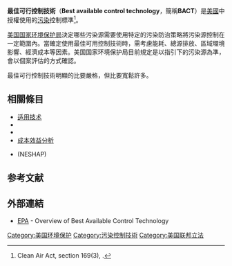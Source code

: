 {{orphan|time=2015-09-12T01:13:46+00:00}}
'''最佳可行控制技術'''（'''Best available control technology'''，簡稱'''BACT'''）是[[美國|美國]]{{le|1990年淨化空氣法案|Clean Air Act of 1990}}中授權使用的[[污染|污染]]控制標準<ref>Clean Air Act, section 169(3), {{uscsub|42|7479|3}}.</ref>。

[[美国国家环境保护局|美国国家环境保护局]]決定哪些污染源需要使用特定的污染防治策略將污染源控制在一定範圍內。當確定使用最佳可用控制技術時，需考慮能耗、總源排放、區域環境影響、經濟成本等因素。美国国家环境保护局目前規定是以{{le|新源評估|New Source Review}}指引下的污染源為準，會以個案評估的方式確認。

最佳可行控制技術明顯的比{{le|合理可行控制技術|Reasonably Available Control Technology}}要嚴格，但比{{le|最低可達到的排放率|Lowest Achievable Emissions Rate}}要寬鬆許多。
==相關條目==
*[[适用技术|适用技术]]
*{{le|最佳可行技術|Best Available Technology}}
*{{le|1990年淨化空氣法案|Clean Air Act of 1990}}
*[[成本效益分析|成本效益分析]]
*{{le|有害空气污染物国家排放标准|National Emissions Standards for Hazardous Air Pollutants}} (NESHAP)

== 参考文献 ==
{{Reflist}}

==外部連結==
*[http://www.epa.gov/ttncatc1/rblc/htm/welcome.html EPA] {{Wayback|url=http://www.epa.gov/ttncatc1/rblc/htm/welcome.html |date=20201016190128 }} - Overview of Best Available Control Technology

{{技術小作品}}

[[Category:美国环境保护|Category:美国环境保护]]
[[Category:污染控制技術|Category:污染控制技術]]
[[Category:美国联邦立法|Category:美国联邦立法]]